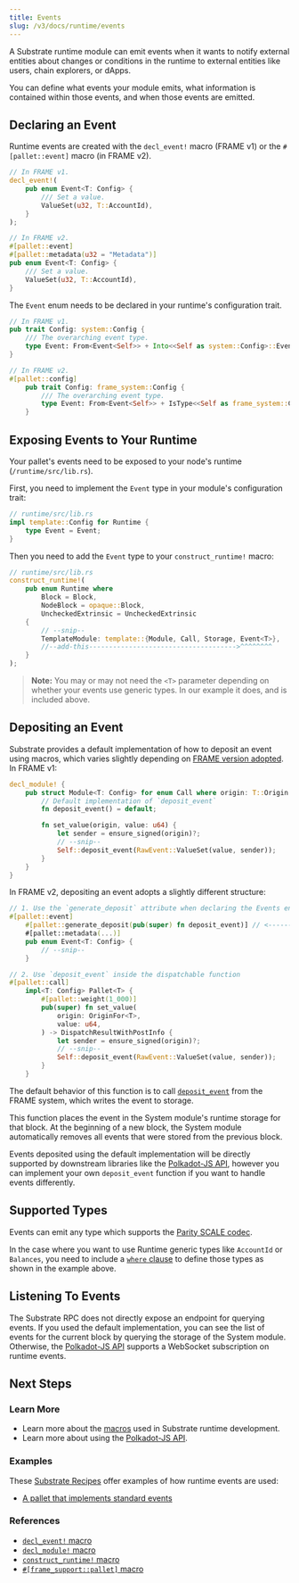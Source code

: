 ```yaml
---
title: Events
slug: /v3/docs/runtime/events
---
```


A Substrate runtime module can emit events when it wants to notify external entities about changes
or conditions in the runtime to external entities like users, chain explorers, or dApps.

You can define what events your module emits, what information is contained within those events, and
when those events are emitted.

## Declaring an Event

Runtime events are created with the `decl_event!` macro (FRAME v1) or the `#[pallet::event]` macro (in FRAME v2).

```rust
// In FRAME v1.
decl_event!(
	pub enum Event<T: Config> {
		/// Set a value.
		ValueSet(u32, T::AccountId),
	}
);

// In FRAME v2.
#[pallet::event]
#[pallet::metadata(u32 = "Metadata")]
pub enum Event<T: Config> {
	/// Set a value.
	ValueSet(u32, T::AccountId),
}
```

The `Event` enum needs to be declared in your runtime's configuration trait.

```rust
// In FRAME v1.
pub trait Config: system::Config {
	/// The overarching event type.
	type Event: From<Event<Self>> + Into<<Self as system::Config>::Event>;
}

// In FRAME v2.
#[pallet::config]
	pub trait Config: frame_system::Config {
		/// The overarching event type.
		type Event: From<Event<Self>> + IsType<<Self as frame_system::Config>::Event>;
	}
```

## Exposing Events to Your Runtime

Your pallet's events need to be exposed to your node's runtime (`/runtime/src/lib.rs`).

First, you need to implement the `Event` type in your module's configuration trait:

```rust
// runtime/src/lib.rs
impl template::Config for Runtime {
	type Event = Event;
}
```

Then you need to add the `Event` type to your `construct_runtime!` macro:

```rust
// runtime/src/lib.rs
construct_runtime!(
	pub enum Runtime where
		Block = Block,
		NodeBlock = opaque::Block,
		UncheckedExtrinsic = UncheckedExtrinsic
	{
		// --snip--
		TemplateModule: template::{Module, Call, Storage, Event<T>},
		//--add-this------------------------------------->^^^^^^^^
	}
);
```

> **Note:** You may or may not need the `<T>` parameter depending on whether your events use generic
> types. In our example it does, and is included above.

## Depositing an Event

Substrate provides a default implementation of how to deposit an event using macros, which varies slightly depending on [FRAME version adopted](runtime/macros#overview-of-frame-versioning). In FRAME v1:

```rust
decl_module! {
	pub struct Module<T: Config> for enum Call where origin: T::Origin {
		// Default implementation of `deposit_event`
		fn deposit_event() = default;

		fn set_value(origin, value: u64) {
			let sender = ensure_signed(origin)?;
			// --snip--
			Self::deposit_event(RawEvent::ValueSet(value, sender));
		}
	}
}
```
In FRAME v2, depositing an event adopts a slightly different structure:

```rust
// 1. Use the `generate_deposit` attribute when declaring the Events enum.
#[pallet::event]
	#[pallet::generate_deposit(pub(super) fn deposit_event)] // <------ here ----
	#[pallet::metadata(...)]
	pub enum Event<T: Config> {
		// --snip--
	}

// 2. Use `deposit_event` inside the dispatchable function
#[pallet::call]
	impl<T: Config> Pallet<T> {
		#[pallet::weight(1_000)]
		pub(super) fn set_value(
			origin: OriginFor<T>,
			value: u64,
		) -> DispatchResultWithPostInfo {
			let sender = ensure_signed(origin)?;
			// --snip--
			Self::deposit_event(RawEvent::ValueSet(value, sender));
		}
	}
```

The default behavior of this function is to call
[`deposit_event`](https://substrate.dev/rustdocs/latest/frame_system/pallet/struct.Pallet.html#method.deposit_event)
from the FRAME system, which writes the event to storage.

This function places the event in the System module's runtime storage for that block. At the
beginning of a new block, the System module automatically removes all events that were stored from
the previous block.

Events deposited using the default implementation will be directly supported by downstream libraries
like the [Polkadot-JS API](../integrate/polkadot-js), however you can implement your own
`deposit_event` function if you want to handle events differently.

## Supported Types

Events can emit any type which supports the [Parity SCALE codec](../advanced/codec).

In the case where you want to use Runtime generic types like `AccountId` or `Balances`, you need to
include a [`where` clause](https://doc.rust-lang.org/rust-by-example/generics/where.html) to define
those types as shown in the example above.

## Listening To Events

The Substrate RPC does not directly expose an endpoint for querying events. If you used the default
implementation, you can see the list of events for the current block by querying the storage of the
System module. Otherwise, the [Polkadot-JS API](../integrate/polkadot-js) supports a WebSocket
subscription on runtime events.

## Next Steps

### Learn More

- Learn more about the [macros](macros) used in Substrate runtime development.
- Learn more about using the [Polkadot-JS API](../integrate/polkadot-js).

### Examples

These [Substrate Recipes](https://github.com/substrate-developer-hub/recipes) offer examples of how
runtime events are used:

- [A pallet that implements standard events](https://github.com/substrate-developer-hub/recipes/blob/master/pallets/last-caller/src/lib.rs)

### References

- [`decl_event!` macro](https://substrate.dev/rustdocs/latest/frame_support/macro.decl_event.html)
- [`decl_module!` macro](https://substrate.dev/rustdocs/latest/frame_support/macro.decl_module.html)
- [`construct_runtime!` macro](https://substrate.dev/rustdocs/latest/frame_support/macro.construct_runtime.html)
- [`#[frame_support::pallet]` macro](https://substrate.dev/rustdocs/latest/frame_support/attr.pallet.html)
